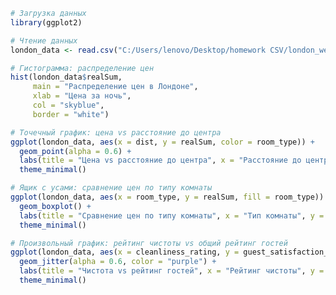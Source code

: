 
```{r}
# Загрузка данных
library(ggplot2)
```

```{r}
# Чтение данных
london_data <- read.csv("C:/Users/lenovo/Desktop/homework CSV/london_weekdays.csv")
```

```{r}
# Гистограмма: распределение цен
hist(london_data$realSum, 
     main = "Распределение цен в Лондоне", 
     xlab = "Цена за ночь", 
     col = "skyblue", 
     border = "white")

```

```{r}
# Точечный график: цена vs расстояние до центра
ggplot(london_data, aes(x = dist, y = realSum, color = room_type)) +
  geom_point(alpha = 0.6) +
  labs(title = "Цена vs расстояние до центра", x = "Расстояние до центра (км)", y = "Цена за ночь") +
  theme_minimal()

```

```{r}
# Ящик с усами: сравнение цен по типу комнаты
ggplot(london_data, aes(x = room_type, y = realSum, fill = room_type)) +
  geom_boxplot() +
  labs(title = "Сравнение цен по типу комнаты", x = "Тип комнаты", y = "Цена за ночь") +
  theme_minimal()

```

```{r}
# Произвольный график: рейтинг чистоты vs общий рейтинг гостей
ggplot(london_data, aes(x = cleanliness_rating, y = guest_satisfaction_overall)) +
  geom_jitter(alpha = 0.6, color = "purple") +
  labs(title = "Чистота vs рейтинг гостей", x = "Рейтинг чистоты", y = "Общий рейтинг гостей") +
  theme_minimal()
```







